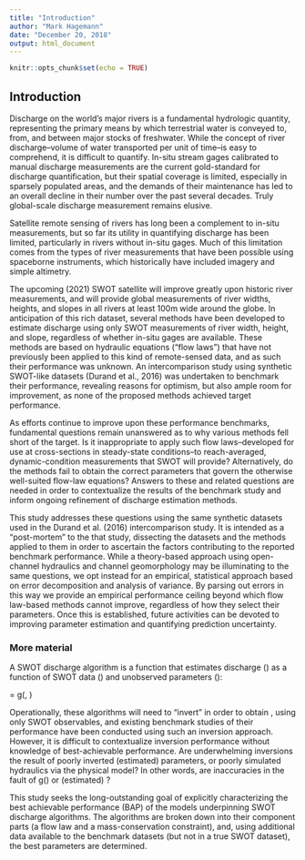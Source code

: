 ```yaml
---
title: "Introduction"
author: "Mark Hagemann"
date: "December 20, 2018"
output: html_document
---
```


```r
knitr::opts_chunk$set(echo = TRUE)
```

## Introduction

Discharge on the world's major rivers is a fundamental hydrologic quantity, representing the primary means by which terrestrial water is conveyed to, from, and between major stocks of freshwater. While the concept of river discharge--volume of water transported per unit of time--is easy to comprehend, it is difficult to quantify. In-situ stream gages calibrated to manual discharge measurements are the current gold-standard for discharge quantification, but their spatial coverage is limited, especially in sparsely populated areas, and the demands of their maintenance has led to an overall decline in their number over the past several decades. Truly global-scale discharge measurement remains elusive. 

Satellite remote sensing of rivers has long been a complement to in-situ measurements, but so far its utility in quantifying discharge has been limited, particularly in rivers without in-situ gages. Much of this limitation comes from the types of river measurements that have been possible using spaceborne instruments, which historically have included imagery and simple altimetry. 

The upcoming (2021) SWOT satellite will improve greatly upon historic river measurements, and will provide global measurements of river widths, heights, and slopes in all rivers at least 100m wide around the globe. In anticipation of this rich dataset, several methods have been developed to estimate discharge using only SWOT measurements of river width, height, and slope, regardless of whether in-situ gages are available. These methods are based on hydraulic equations ("flow laws") that have not previously been applied to this kind of remote-sensed data, and as such their performance was unknown. An intercomparison study using synthetic SWOT-like datasets (Durand et al., 2016) was undertaken to benchmark their performance, revealing reasons for optimism, but also ample room for improvement, as none of the proposed methods achieved target performance. 

As efforts continue to improve upon these performance benchmarks, fundamental questions remain unanswered as to why various methods fell short of the target. Is it inappropriate to apply such flow laws--developed for use at cross-sections in steady-state conditions--to reach-averaged, dynamic-condition measurements that SWOT will provide? Alternatively, do  the methods fail to obtain the correct parameters that govern the otherwise well-suited flow-law equations? Answers to these and related questions are needed in order to contextualize the results of the benchmark study and inform ongoing refinement of discharge estimation methods. 

This study addresses these questions using the same synthetic datasets used in the Durand et al. (2016) intercomparison study. It is intended as a "post-mortem" to the that study, dissecting the datasets and the methods applied to them in order to ascertain the factors contributing to the reported benchmark performance.  While a theory-based approach using open-channel hydraulics and channel geomorphology may be illuminating to the same questions, we opt instead for an empirical, statistical approach based on error decomposition and analysis of variance. By parsing out errors in this way we provide an empirical performance ceiling beyond which flow law-based methods cannot improve, regardless of how they select their parameters. Once this is established, future activities can be devoted to improving parameter estimation and quantifying prediction uncertainty. 


### More material 

A SWOT discharge algorithm is a function that estimates discharge (\hat{Q}) as a function of SWOT data (\mathbf{x}) and unobserved parameters (\theta):

\hat{Q} = g(\mathbf{x}, \theta)

Operationally, these algorithms will need to "invert" in order to obtain \theta, using only SWOT observables, and existing benchmark studies of their performance have been conducted using such an inversion approach. However, it is difficult to contextualize inversion performance without knowledge of best-achievable performance. Are underwhelming inversions the result of poorly inverted (estimated) parameters, or poorly simulated hydraulics via the physical model? In other words, are inaccuracies in \hat{Q} the fault of g() or (estimated) \theta?

This study seeks the long-outstanding goal of explicitly characterizing the best achievable performance (BAP) of the models underpinning SWOT discharge algorithms. The algorithms are broken down into their component parts (a flow law and a mass-conservation constraint), and, using additional data available to the benchmark datasets (but not in a true SWOT dataset), the best parameters are determined. 

